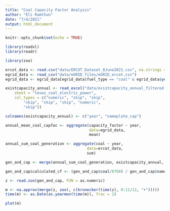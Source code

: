 ```yaml
---
title: "Coal Capacity Factor Analysis"
author: "Eli Ramthun"
date: "7/4/2021"
output: html_document
---
```


```r
knitr::opts_chunk$set(echo = TRUE)
```

```r
library(readxl)
library(readr)

library(zoo)

```

```r
ercot_data <- read.csv("data/ERCOT_Dataset_8June2021.csv", na.strings = ".")
egrid_data <- read_csv("data/eGRID_files/eGRID_ercot.csv")
egrid_data <- egrid_data[egrid_data$fuel_type == "coal" & egrid_data$year >= 2011, ]

existcapacity_annual <- read_excel("data/existcapacity_annual_filtered.xlsx", 
    sheet = "texas_coal_electric_power", 
    col_types = c("numeric", "skip", "skip", 
        "skip", "skip", "skip", "numeric", 
        "skip"))

colnames(existcapacity_annual) <- c("year", "nameplate_cap")

annual_mean_coal_capfac <- aggregate(capacity_factor ~ year, 
                                     data=egrid_data, 
                                     mean)

annual_sum_coal_generation <- aggregate(coal ~ year,
                                    data=ercot_data,
                                    sum)

```


```r

gen_and_cap <- merge(annual_sum_coal_generation, existcapacity_annual, by = "year")

gen_and_cap$calculated_cf <- (gen_and_cap$coal/8760) / gen_and_cap$nameplate_cap


```

```r
z <- read.zoo(gen_and_cap, FUN = as.numeric)

m <- na.approx(merge(z, zoo(, c(kronecker(time(z), 0:11/12, "+")))))
time(m) <- as.Date(as.yearmon(time(m)), frac = 1)

plot(m)
```

